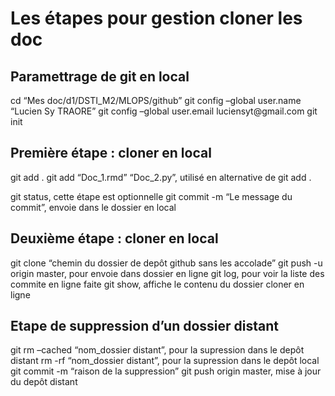 # Les étapes pour gestion cloner les doc
## Paramettrage de git en local
cd "Mes doc/d1/DSTI_M2/MLOPS/github"
git config --global user.name "Lucien Sy TRAORE"
git config --global user.email luciensyt@gmail.com
git init

## Première étape : cloner en local
git add .
git add "Doc_1.rmd" "Doc_2.py", utilisé en alternative de git add .

git status, cette étape est optionnelle
git commit -m "Le message du commit", envoie dans le dossier en local

## Deuxième étape : cloner en local
git clone "chemin du dossier de depôt github sans les accolade"
git push -u origin master, pour envoie dans dossier en ligne
git log, pour voir la liste des commite en ligne faite
git show, affiche le contenu du dossier cloner en ligne


## Etape de suppression d'un dossier distant
git rm --cached "nom_dossier distant", pour la supression dans le depôt distant
rm -rf "nom_dossier distant", pour la supression dans le depôt local
git commit -m "raison de la suppression"
git push origin master, mise à jour du depôt distant


